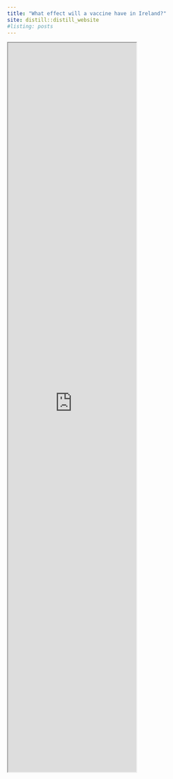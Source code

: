 ```yaml
---
title: "What effect will a vaccine have in Ireland?"
site: distill::distill_website
#listing: posts
---
```


<iframe src="https://rstudioserver.hamilton.ie:3838/users/aparnell/SEIR_vaxx/" class="l-screen-inset shaded" height = "1700px"></iframe>